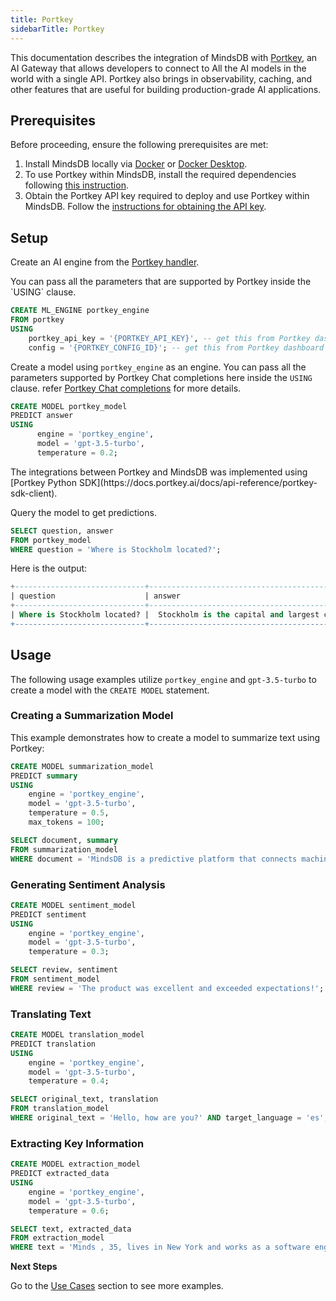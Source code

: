 ```yaml
---
title: Portkey
sidebarTitle: Portkey
---
```


This documentation describes the integration of MindsDB with [Portkey](https://www.portkey.com/), an AI Gateway that allows developers to connect to All the AI models in the world with a single API.
Portkey also brings in observability, caching, and other features that are useful for building production-grade AI applications.

## Prerequisites

Before proceeding, ensure the following prerequisites are met:

1. Install MindsDB locally via [Docker](https://docs.mindsdb.com/setup/self-hosted/docker) or [Docker Desktop](https://docs.mindsdb.com/setup/self-hosted/docker-desktop).
2. To use Portkey within MindsDB, install the required dependencies following [this instruction](https://docs.mindsdb.com/setup/self-hosted/docker#install-dependencies).
3. Obtain the Portkey API key required to deploy and use Portkey within MindsDB. Follow the [instructions for obtaining the API key](https://docs.portkey.ai/docs/api-reference/introduction).

## Setup

Create an AI engine from the [Portkey handler](https://github.com/mindsdb/mindsdb/tree/main/mindsdb/integrations/handlers/portkey_handler).

<Info>
You can pass all the parameters that are supported by Portkey inside the `USING` clause.
</Info>


```sql
CREATE ML_ENGINE portkey_engine
FROM portkey
USING
    portkey_api_key = '{PORTKEY_API_KEY}', -- get this from Portkey dashboard (https://app.portkey.ai/api-keys)
    config = '{PORTKEY_CONFIG_ID}'; -- get this from Portkey dashboard (https://app.portkey.ai/configs)
```

Create a model using `portkey_engine` as an engine.
<Info>
You can pass all the parameters supported by Portkey Chat completions here inside the `USING` clause. 
refer [Portkey Chat completions](https://docs.portkey.ai/docs/provider-endpoints/chat) for more details.
</Info>

```sql
CREATE MODEL portkey_model
PREDICT answer
USING
      engine = 'portkey_engine',
      model = 'gpt-3.5-turbo',
      temperature = 0.2;
```

<Info>
The integrations between Portkey and MindsDB was implemented using [Portkey Python SDK](https://docs.portkey.ai/docs/api-reference/portkey-sdk-client).
</Info>

Query the model to get predictions.

```sql
SELECT question, answer
FROM portkey_model
WHERE question = 'Where is Stockholm located?';
```

Here is the output:

```sql
+-----------------------------+----------------------------------------------------------------------------------------------------------------------------------------------------+
| question                    | answer                                                                                                                                             |
+-----------------------------+----------------------------------------------------------------------------------------------------------------------------------------------------+
| Where is Stockholm located? |  Stockholm is the capital and largest city of Sweden. It is located on Sweden's south-central east coast, where Lake Mälaren meets the Baltic Sea. |
+-----------------------------+----------------------------------------------------------------------------------------------------------------------------------------------------+
```

## Usage

The following usage examples utilize `portkey_engine` and `gpt-3.5-turbo` to create a model with the `CREATE MODEL` statement.

### Creating a Summarization Model

This example demonstrates how to create a model to summarize text using Portkey:

```sql
CREATE MODEL summarization_model
PREDICT summary
USING
    engine = 'portkey_engine',
    model = 'gpt-3.5-turbo',
    temperature = 0.5,
    max_tokens = 100;

SELECT document, summary
FROM summarization_model
WHERE document = 'MindsDB is a predictive platform that connects machine learning models with databases.';

```

### Generating Sentiment Analysis

```sql
CREATE MODEL sentiment_model
PREDICT sentiment
USING
    engine = 'portkey_engine',
    model = 'gpt-3.5-turbo',
    temperature = 0.3;

SELECT review, sentiment
FROM sentiment_model
WHERE review = 'The product was excellent and exceeded expectations!';

```

### Translating Text

```sql
CREATE MODEL translation_model
PREDICT translation
USING
    engine = 'portkey_engine',
    model = 'gpt-3.5-turbo',
    temperature = 0.4;

SELECT original_text, translation
FROM translation_model
WHERE original_text = 'Hello, how are you?' AND target_language = 'es';

```

### Extracting Key Information

```sql
CREATE MODEL extraction_model
PREDICT extracted_data
USING
    engine = 'portkey_engine',
    model = 'gpt-3.5-turbo',
    temperature = 0.6;

SELECT text, extracted_data
FROM extraction_model
WHERE text = 'Minds , 35, lives in New York and works as a software engineer.';

```

<Tip>

**Next Steps**

Go to the [Use Cases](https://docs.mindsdb.com/use-cases/overview) section to see more examples.
</Tip>

